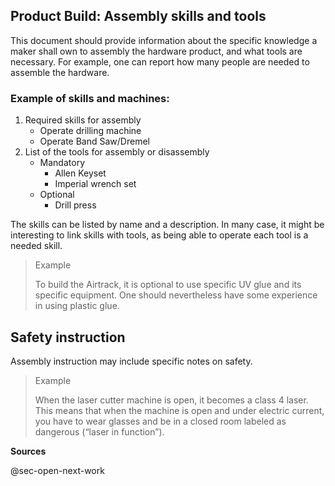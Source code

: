 ## Product Build: Assembly skills and tools {#sec-product-build-assembly-skills-and-tools}

This document should provide information about the specific knowledge a maker shall own to assembly the hardware product, and what tools are necessary.
For example, one can report how many people are needed to assemble the hardware.

### Example of skills and machines:

1.  Required skills for assembly
    -   Operate drilling machine
    -   Operate Band Saw/Dremel
2.  List of the tools for assembly or disassembly
    -   Mandatory
        -   Allen Keyset
        -   Imperial wrench set
    -   Optional
        -   Drill press

The skills can be listed by name and a description.
In many case, it might be interesting to link skills with tools, as being able to operate each tool is a needed skill.

> Example
>
> To build the Airtrack, it is optional to use specific UV glue and its specific equipment.
> One should nevertheless have some experience in using plastic glue.

## Safety instruction {#sec-safety-instruction-assembly}

Assembly instruction may include specific notes on safety.

> Example
>
> When the laser cutter machine is open, it becomes a class 4 laser. This means that when the machine is open and under electric current, you have to wear glasses and be in a closed room labeled as dangerous ("laser in function").

**Sources**

@sec-open-next-work

